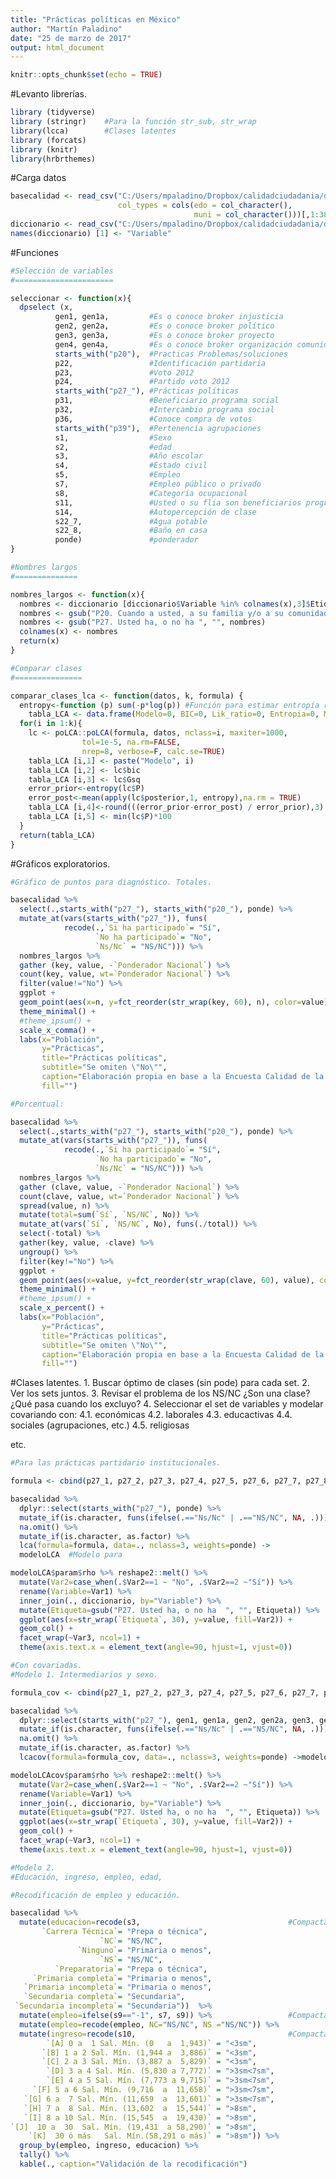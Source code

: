 ```yaml
---
title: "Prácticas políticas en México"
author: "Martín Paladino"
date: "25 de marzo de 2017"
output: html_document
---
```


```r
knitr::opts_chunk$set(echo = TRUE)
```

#Levanto librerías.

```r
library (tidyverse)
library (stringr)    #Para la función str_sub, str_wrap
library(lcca)        #Clases latentes
library (forcats)
library (knitr)
library(hrbrthemes)
```

#Carga datos

```r
basecalidad <- read_csv("C:/Users/mpaladino/Dropbox/calidadciudadania/datos/BaseDura-utf8.csv", 
                        col_types = cols(edo = col_character(), 
                                         muni = col_character()))[,1:387]   #Elimino los bootstraps
diccionario <- read_csv("C:/Users/mpaladino/Dropbox/calidadciudadania/datos/Diccionario2.csv")
names(diccionario) [1] <- "Variable"
```


#Funciones

```r
#Selección de variables
#======================

seleccionar <- function(x){
  dpselect (x, 
          gen1, gen1a,         #Es o conoce broker injusticia
          gen2, gen2a,         #Es o conoce broker político
          gen3, gen3a,         #Es o conoce broker proyecto
          gen4, gen4a,         #Es o conoce broker organización comunidad
          starts_with("p20"),  #Practicas Problemas/soluciones
          p22,                 #Identificación partidaria
          p23,                 #Voto 2012
          p24,                 #Partido voto 2012
          starts_with("p27_"), #Prácticas políticas
          p31,                 #Beneficiario programa social
          p32,                 #Intercambio programa social
          p36,                 #Conoce compra de votos
          starts_with("p39"),  #Pertenencia agrupaciones
          s1,                  #Sexo
          s2,                  #edad
          s3,                  #Año escolar
          s4,                  #Estado civil
          s5,                  #Empleo
          s7,                  #Empleo público o privado
          s8,                  #Categoría ocupacional
          s11,                 #Usted o su flia son beneficiarios programa
          s14,                 #Autopercepción de clase
          s22_7,               #Agua potable
          s22_8,               #Baño en casa
          ponde)               #ponderador
}

#Nombres largos
#==============

nombres_largos <- function(x){
  nombres <- diccionario [diccionario$Variable %in% colnames(x),3]$Etiqueta
  nombres <- gsub("P20. Cuando a usted, a su familia y/o a su comunidad le afecta algún problema ¿alguna vez ha tratado de ", "(*)", nombres)
  nombres <- gsub("P27. Usted ha, o no ha ", "", nombres)
  colnames(x) <- nombres
  return(x)
}

#Comparar clases
#===============

comparar_clases_lca <- function(datos, k, formula) {
  entropy<-function (p) sum(-p*log(p)) #Función para estimar entropía relativa. 
    tabla_LCA <- data.frame(Modelo=0, BIC=0, Lik_ratio=0, Entropia=0, MenorClase=0) #data.frame vacío. 
  for(i in 1:k){
    lc <- poLCA::poLCA(formula, datos, nclass=i, maxiter=1000, 
                tol=1e-5, na.rm=FALSE,  
                nrep=8, verbose=F, calc.se=TRUE)
    tabla_LCA [i,1] <- paste("Modelo", i)
    tabla_LCA [i,2] <- lc$bic
    tabla_LCA [i,3] <- lc$Gsq
    error_prior<-entropy(lc$P)
    error_post<-mean(apply(lc$posterior,1, entropy),na.rm = TRUE)
    tabla_LCA [i,4]<-round(((error_prior-error_post) / error_prior),3)
    tabla_LCA [i,5] <- min(lc$P)*100
  }
  return(tabla_LCA)
}
```

#Gráficos exploratorios. 

```r
#Gráfico de puntos para diagnóstico. Totales. 

basecalidad %>% 
  select(.,starts_with("p27_"), starts_with("p20_"), ponde) %>% 
  mutate_at(vars(starts_with("p27_")), funs(
            recode(.,`Si ha participado`= "Sí", 
                   `No ha participado`= "No", 
                   `Ns/Nc` = "NS/NC"))) %>% 
  nombres_largos %>% 
  gather (key, value, -`Ponderador Nacional`) %>% 
  count(key, value, wt=`Ponderador Nacional`) %>% 
  filter(value!="No") %>% 
  ggplot + 
  geom_point(aes(x=n, y=fct_reorder(str_wrap(key, 60), n), color=value)) +
  theme_minimal() +
  #theme_ipsum() +
  scale_x_comma() +
  labs(x="Población", 
       y="Prácticas", 
       title="Prácticas políticas", 
       subtitle="Se omiten \"No\"", 
       caption="Elaboración propia en base a la Encuesta Calidad de la Ciudadanía \n (*) Cuando a usted, a su familia y/o a su comunidad le afecta algún problema ¿alguna vez ha tratado de ...",
       fill="")

#Porcentual: 

basecalidad %>% 
  select(.,starts_with("p27_"), starts_with("p20_"), ponde) %>% 
  mutate_at(vars(starts_with("p27_")), funs(
            recode(.,`Si ha participado`= "Sí", 
                   `No ha participado`= "No", 
                   `Ns/Nc` = "NS/NC"))) %>% 
  nombres_largos %>% 
  gather (clave, value, -`Ponderador Nacional`) %>% 
  count(clave, value, wt=`Ponderador Nacional`) %>% 
  spread(value, n) %>% 
  mutate(total=sum(`Sí`, `NS/NC`, No)) %>% 
  mutate_at(vars(`Sí`, `NS/NC`, No), funs(./total)) %>% 
  select(-total) %>% 
  gather(key, value, -clave) %>% 
  ungroup() %>% 
  filter(key!="No") %>% 
  ggplot + 
  geom_point(aes(x=value, y=fct_reorder(str_wrap(clave, 60), value), color=key)) +
  theme_minimal() +
  #theme_ipsum() +
  scale_x_percent() +
  labs(x="Población", 
       y="Prácticas", 
       title="Prácticas políticas", 
       subtitle="Se omiten \"No\"", 
       caption="Elaboración propia en base a la Encuesta Calidad de la Ciudadanía \n (*) Cuando a usted, a su familia y/o a su comunidad le afecta algún problema ¿alguna vez ha tratado de ...",
       fill="")

```

#Clases latentes.
1. Buscar óptimo de clases (sin pode) para cada set. 
2. Ver los sets juntos.
3. Revisar el problema de los NS/NC ¿Son una clase? ¿Qué pasa cuando los excluyo?
4. Seleccionar el set de variables y modelar covariando con: 
4.1. económicas
4.2. laborales
4.3. educactivas
4.4. sociales (agrupaciones, etc.)
4.5. religiosas

etc.
```r
#Para las prácticas partidario institucionales. 

formula <- cbind(p27_1, p27_2, p27_3, p27_4, p27_5, p27_6, p27_7, p27_8, p27_9)~1

basecalidad %>% 
  dplyr::select(starts_with("p27_"), ponde) %>%
  mutate_if(is.character, funs(ifelse(.=="Ns/Nc" | .=="NS/NC", NA, .))) %>% 
  na.omit() %>% 
  mutate_if(is.character, as.factor) %>% 
  lca(formula=formula, data=., nclass=3, weights=ponde) -> 
  modeloLCA  #Modelo para 

modeloLCA$param$rho %>% reshape2::melt() %>% 
  mutate(Var2=case_when(.$Var2==1 ~ "No", .$Var2==2 ~"Sí")) %>% 
  rename(Variable=Var1) %>% 
  inner_join(., diccionario, by="Variable") %>% 
  mutate(Etiqueta=gsub("P27. Usted ha, o no ha  ", "", Etiqueta)) %>% 
  ggplot(aes(x=str_wrap(`Etiqueta`, 30), y=value, fill=Var2)) +
  geom_col() +
  facet_wrap(~Var3, ncol=1) +
  theme(axis.text.x = element_text(angle=90, hjust=1, vjust=0))

#Con covariadas. 
#Modelo 1. Intermediarios y sexo. 

formula_cov <- cbind(p27_1, p27_2, p27_3, p27_4, p27_5, p27_6, p27_7, p27_8, p27_9)~gen1+gen1a+gen2+gen2a+gen3+gen3a+s1

basecalidad %>% 
  dplyr::select(starts_with("p27_"), gen1, gen1a, gen2, gen2a, gen3, gen3a, s1, ponde) %>%
  mutate_if(is.character, funs(ifelse(.=="Ns/Nc" | .=="NS/NC", NA, .))) %>% 
  na.omit() %>% 
  mutate_if(is.character, as.factor) %>% 
  lcacov(formula=formula_cov, data=., nclass=3, weights=ponde) ->modeloLCAcov

modeloLCAcov$param$rho %>% reshape2::melt() %>% 
  mutate(Var2=case_when(.$Var2==1 ~ "No", .$Var2==2 ~"Sí")) %>% 
  rename(Variable=Var1) %>% 
  inner_join(., diccionario, by="Variable") %>% 
  mutate(Etiqueta=gsub("P27. Usted ha, o no ha  ", "", Etiqueta)) %>% 
  ggplot(aes(x=str_wrap(`Etiqueta`, 30), y=value, fill=Var2)) +
  geom_col() +
  facet_wrap(~Var3, ncol=1) +
  theme(axis.text.x = element_text(angle=90, hjust=1, vjust=0))

#Modelo 2. 
#Educación, ingreso, empleo, edad, 

#Recodificación de empleo y educación. 

basecalidad %>% 
  mutate(educacion=recode(s3,                                 #Compacta nivel educactivo.
       `Carrera Técnica`= "Prepa o técnica",
                    `NC`= "NS/NC",
               `Ninguno`= "Primaria o menos",
                    `NS`= "NS/NC",
          `Preparatoria`= "Prepa o técnica",
     `Primaria completa`= "Primaria o menos",
   `Primaria incompleta`= "Primaria o menos",
   `Secundaria completa`= "Secundaria",
 `Secundaria incompleta`= "Secundaria"))  %>% 
  mutate(empleo=ifelse(s9=="-1", s7, s9)) %>%                 #Compacta situación laboral
  mutate(empleo=recode(empleo, NC="NS/NC", NS ="NS/NC")) %>% 
  mutate(ingreso=recode(s10,                                  #Compacta ingreso
        `[A] 0 a  1 Sal. Mín. (0   a  1,943)` = "<3sm",
       `[B] 1 a 2 Sal. Mín. (1,944 a  3,886)` = "<3sm",
       `[C] 2 a 3 Sal. Mín. (3,887 a  5,829)` = "<3sm",
        `[D] 3 a 4 Sal. Mín. (5,830 a 7,772)` = ">3sm<7sm",
        `[E] 4 a 5 Sal. Mín. (7,773 a 9,715)` = ">3sm<7sm",
     `[F] 5 a 6 Sal. Mín. (9,716  a  11,658)` = ">3sm<7sm",
   `[G] 6 a  7 Sal. Mín. (11,659  a  13,601)` = ">3sm<7sm",
   `[H] 7 a  8 Sal. Mín. (13,602  a  15,544)` = ">8sm",
   `[I] 8 a 10 Sal. Mín. (15,545  a  19,430)` = ">8sm",
`[J]  10 a  30  Sal. Mín. (19,431  a 58,290)` = ">8sm",
    `[K]  30 ó más   Sal. Mín.(58,291 o más)` = ">8sm")) %>% 
  group_by(empleo, ingreso, educacion) %>% 
  tally() %>% 
  kable(., caption="Validación de la recodificación")
```


